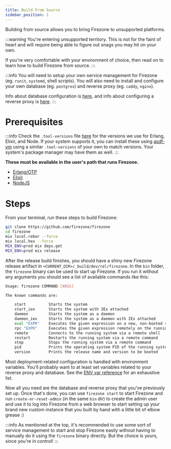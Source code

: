```yaml
---
title: Build From Source
sidebar_position: 1
---
```


Building from source allows you to bring Firezone to unsupported platforms.

:::warning
You're entering unsupported territory. This is not for the faint of heart and
will require being able to figure out snags you may hit on your own.

If you're very comfortable with your environment of choice, then read on to
learn how to build Firezone from source.
:::

:::info
You will need to setup your own service management for Firezone (eg. `runit`,
`systemd`, shell scripts). You will also need to install and configure your
own database (eg. `postgres`) and reverse proxy (eg. `caddy`, `nginx`).

Info about database configuration is [here](../external-database/#configure-firezone-to-connect),
and info about configuring a reverse proxy is [here](../reverse-proxy/#proxy-requirements).
:::

# Prerequisites

:::info
Check the `.tool-versions` file [here](https://github.com/firezone/firezone/blob/master/.tool-versions)
for the versions we use for Erlang, Elixir, and Node. If your system supports it,
you can install these using [asdf-vm](https://asdf-vm.com/guide/getting-started.html)
using a similar `.tool-versions` of your own to match versions. Your system's package
manager may have them as well.
:::

**These must be available in the user's path that runs Firezone.**

- [Erlang/OTP](https://www.erlang.org)
- [Elixir](https://elixir-lang.org)
- [NodeJS](https://nodejs.org)

# Steps

From your terminal, run these steps to build Firezone:

```bash
git clone https://github.com/firezone/firezone
cd firezone
mix local.rebar --force
mix local.hex --force
MIX_ENV=prod mix deps.get
MIX_ENV=prod mix release
```

After the release build finishes, you should have a shiny new Firezone release artifact in
`<CURRENT_DIR>/_build/dev/rel/firezone`. In the `bin` folder, the `firezone` binary
can be used to start up Firezone. If you run it without any arguments you should see
a list of available commands like this:

```bash
Usage: firezone COMMAND [ARGS]

The known commands are:

    start          Starts the system
    start_iex      Starts the system with IEx attached
    daemon         Starts the system as a daemon
    daemon_iex     Starts the system as a daemon with IEx attached
    eval "EXPR"    Executes the given expression on a new, non-booted system
    rpc "EXPR"     Executes the given expression remotely on the running system
    remote         Connects to the running system via a remote shell
    restart        Restarts the running system via a remote command
    stop           Stops the running system via a remote command
    pid            Prints the operating system PID of the running system via a remote command
    version        Prints the release name and version to be booted
```

Most deployment-related configuration is handled with environment variables.
You'll probably want to at least set variables related to your reverse proxy
and database. See the [ENV var reference](/reference/env-vars/) for an exhaustive list.

Now all you need are the database and reverse proxy that you've previously set up.
Once that's done, you can use `firezone start` to start Firezone and run
`create-or-reset-admin` (in the same `bin` dir) to create the admin user and use
it to log into Firezone from a web browser to start setting up your brand new
custom instance that you built by hand with a little bit of elbow grease :)

:::info
As mentioned at the top, it's recommended to use some sort of service management
to start and stop Firezone easily without having to manually do it using the
`firezone` binary directly. But the choice is yours, since you're in control!
:::
